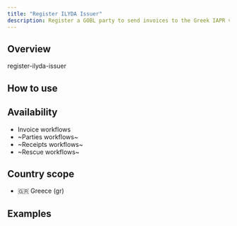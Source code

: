 ```yaml
---
title: "Register ILYDA Issuer"
description: Register a GOBL party to send invoices to the Greek IAPR via ILYDA eInvoicing.
---
```


## Overview

register-ilyda-issuer

## How to use

<Steps>
	<Step title="Step 1">
	</Step>
	<Step title="Step 2">
	</Step>
</Steps>

## Availability

* Invoice workflows
* ~Parties workflows~
* ~Receipts workflows~
* ~Rescue workflows~

## Country scope

* 🇬🇷 Greece (gr)


## Examples